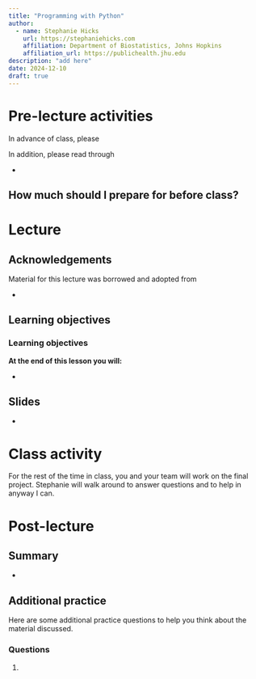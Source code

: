 ```yaml
---
title: "Programming with Python"
author: 
  - name: Stephanie Hicks
    url: https://stephaniehicks.com
    affiliation: Department of Biostatistics, Johns Hopkins
    affiliation_url: https://publichealth.jhu.edu
description: "add here"
date: 2024-12-10
draft: true
---
```



# Pre-lecture activities

::: callout-important

In advance of class, please

:::

In addition, please read through

- 

::: callout-note

## How much should I prepare for before class? 

:::


# Lecture 

## Acknowledgements

Material for this lecture was borrowed and adopted from

- 

## Learning objectives

::: callout-note
### Learning objectives

**At the end of this lesson you will:**

-   
:::



## Slides 

- <add here>


# Class activity 

For the rest of the time in class, you and your team will work on the final project. Stephanie will walk around to answer questions and to help in anyway I can. 


# Post-lecture

## Summary 

- 

## Additional practice

Here are some additional practice questions to help you think about the material discussed.

::: callout-note
### Questions

1. 
:::